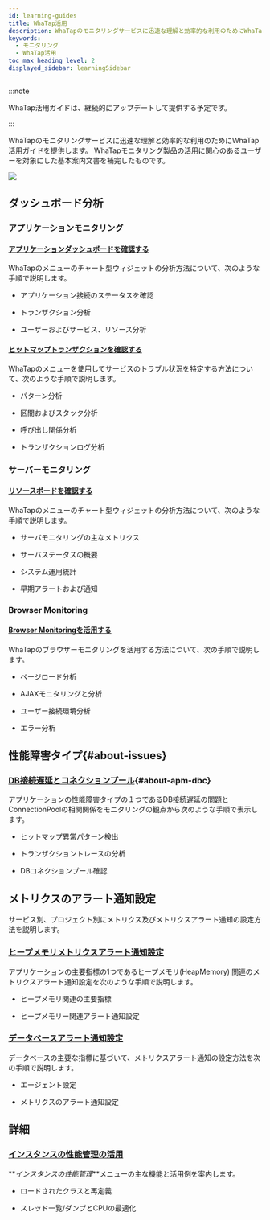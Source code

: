 ```yaml
---
id: learning-guides
title: WhaTap活用
description: WhaTapのモニタリングサービスに迅速な理解と効率的な利用のためにWhaTap活用ガイドを提供します。
keywords:
  - モニタリング
  - WhaTap活用
toc_max_heading_level: 2
displayed_sidebar: learningSidebar
---
```


:::note

WhaTap活用ガイドは、継続的にアップデートして提供する予定です。

:::

WhaTapのモニタリングサービスに迅速な理解と効率的な利用のためにWhaTap活用ガイドを提供します。 WhaTapモニタリング製品の活用に関心のあるユーザーを対象にした基本案内文書を補完したものです。 

![](/img/learning-cover.png)

## ダッシュボード分析

### アプリケーションモニタリング

#### [アプリケーションダッシュボードを確認する](best-practice-guides/about-apm-dashboard)

WhaTapの<Cmdname sid="application_dashboard" className="uitext" />メニューのチャート型ウィジェットの分析方法について、次のような手順で説明します。

- アプリケーション接続のステータスを確認

- トランザクション分析

- ユーザーおよびサービス、リソース分析

#### [ヒットマップトランザクションを確認する](best-practice-guides/about-apm-hitmap-class)

WhaTapの<Cmdname sid="hitmap_transaction" className="uitext" />メニューを使用してサービスのトラブル状況を特定する方法について、次のような手順で説明します。

- パターン分析

- 区間およびスタック分析

- 呼び出し関係分析

- トランザクションログ分析

### サーバーモニタリング

#### [リソースボードを確認する](best-practice-guides/about-server-dashboard)

WhaTapの<Cmdname sid="sms_resource_board" className="uitext" />メニューのチャート型ウィジェットの分析方法について、次のような手順で説明します。

- サーバモニタリングの主なメトリクス

- サーバステータスの概要

- システム運用統計

- 早期アラートおよび通知

### Browser Monitoring

#### [Browser Monitoringを活用する](best-practice-guides/using-browser-monitoring)

WhaTapのブラウザーモニタリングを活用する方法について、次の手順で説明します。

- ページロード分析

- AJAXモニタリングと分析

- ユーザー接続環境分析

- エラー分析

## 性能障害タイプ{#about-issues}

### [DB接続遅延とコネクションプール](best-practice-guides/about-apm-dbc){#about-apm-dbc}

アプリケーションの性能障害タイプの１つであるDB接続遅延の問題とConnectionPoolの相関関係をモニタリングの観点から次のような手順で表示します。

- ヒットマップ異常パターン検出

- トランザクショントレースの分析

- DBコネクションプール確認

## メトリクスのアラート通知設定

サービス別、プロジェクト別にメトリクス及びメトリクスアラート通知の設定方法を説明します。

### [ヒープメモリメトリクスアラート通知設定](best-practice-guides/about-apm-heap-memory)

アプリケーションの主要指標の1つであるヒープメモリ(HeapMemory) 関連のメトリクスアラート通知設定を次のような手順で説明します。

- ヒープメモリ関連の主要指標

- ヒープメモリー関連アラート通知設定 

### [データベースアラート通知設定](best-practice-guides/set-db-metric-warning-notice)

データベースの主要な指標に基づいて、メトリクスアラート通知の設定方法を次の手順で説明します。

- エージェント設定

- メトリクスのアラート通知設定

## 詳細

### [インスタンスの性能管理の活用](best-pracice-guides/about-instance-performance-analysis)

**_インスタンスの性能管理_**メニューの主な機能と活用例を案内します。 

- ロードされたクラスと再定義

- スレッド一覧/ダンプとCPUの最適化
